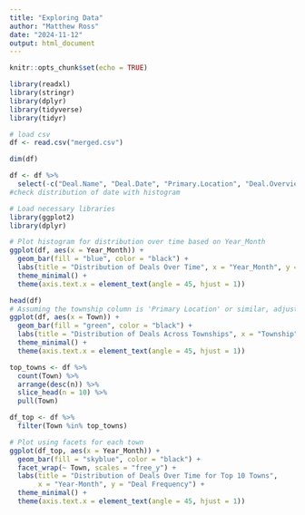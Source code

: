 ```yaml
---
title: "Exploring Data"
author: "Matthew Ross"
date: "2024-11-12"
output: html_document
---
```


```r
knitr::opts_chunk$set(echo = TRUE)
```


```r
library(readxl)
library(stringr)
library(dplyr)
library(tidyverse)
library(tidyr)
```

```r
# load csv
df <- read.csv("merged.csv")

dim(df)

df <- df %>%
  select(-c("Deal.Name", "Deal.Date", "Primary.Location", "Deal.Overview", "Asset.Regions", "Asset.Countries", "Asset.States", "Date", "X"))
#check distribution of date with histogram

# Load necessary libraries
library(ggplot2)
library(dplyr)

# Plot histogram for distribution over time based on Year_Month
ggplot(df, aes(x = Year_Month)) +
  geom_bar(fill = "blue", color = "black") +
  labs(title = "Distribution of Deals Over Time", x = "Year_Month", y = "Count of Deals") +
  theme_minimal() +
  theme(axis.text.x = element_text(angle = 45, hjust = 1))

head(df)
# Assuming the township column is 'Primary Location' or similar, adjust if necessary
ggplot(df, aes(x = Town)) +
  geom_bar(fill = "green", color = "black") +
  labs(title = "Distribution of Deals Across Townships", x = "Township", y = "Count of Deals") +
  theme_minimal() +
  theme(axis.text.x = element_text(angle = 45, hjust = 1))

top_towns <- df %>%
  count(Town) %>%
  arrange(desc(n)) %>%
  slice_head(n = 10) %>%
  pull(Town)

df_top <- df %>%
  filter(Town %in% top_towns)

# Plot using facets for each town
ggplot(df_top, aes(x = Year_Month)) +
  geom_bar(fill = "skyblue", color = "black") +
  facet_wrap(~ Town, scales = "free_y") +
  labs(title = "Distribution of Deals Over Time for Top 10 Towns",
       x = "Year-Month", y = "Deal Frequency") +
  theme_minimal() +
  theme(axis.text.x = element_text(angle = 45, hjust = 1))


```


